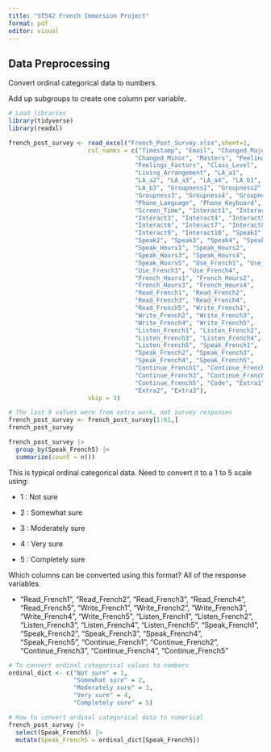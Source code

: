 ```yaml
---
title: "ST542 French Immersion Project"
format: pdf
editor: visual
---
```


## Data Preprocessing

Convert ordinal categorical data to numbers.

Add up subgroups to create one column per variable.

```r
# Load libraries
library(tidyverse)
library(readxl)
```

```r
french_post_survey <- read_excel("French_Post_Survey.xlsx",sheet=1,
                      col_names = c("Timestamp", "Email", "Changed_Major",
                                   "Changed_Minor", "Masters", "Feelings",
                                   "Feelings_Factors", "Class_Level", 
                                   "Living_Arrangement", "LA_a1",
                                   "LA_a2", "LA_a3", "LA_a4", "LA_b1", "LA_b2",
                                   "LA_b3", "Groupness1", "Groupness2", 
                                   "Groupness3", "Groupness4", "Groupness5",
                                   "Phone_Language", "Phone_Keyboard",
                                   "Screen_Time", "Interact1", "Interact2",
                                   "Interact3", "Interact4", "Interact5",
                                   "Interact6", "Interact7", "Interact8",
                                   "Interact9", "Interact10", "Speak1",
                                   "Speak2", "Speak3", "Speak4", "Speak5",
                                   "Speak_Hours1", "Speak_Hours2",
                                   "Speak_Hours3", "Speak_Hours4", 
                                   "Speak_Hours5", "Use_French1", "Use_French2",
                                   "Use_French3", "Use_French4", 
                                   "French_Hours1", "French_Hours2", 
                                   "French_Hours3", "French_Hours4",
                                   "Read_French1", "Read_French2", 
                                   "Read_French3", "Read_French4", 
                                   "Read_French5", "Write_French1",
                                   "Write_French2", "Write_French3",
                                   "Write_French4", "Write_French5",
                                   "Listen_French1", "Listen_French2",
                                   "Listen_French3", "Listen_French4",
                                   "Listen_French5", "Speak_French1",
                                   "Speak_French2", "Speak_French3", 
                                   "Speak_French4", "Speak_French5",
                                   "Continue_French1", "Continue_French2",
                                   "Continue_French3", "Continue_French4",
                                   "Continue_French5", "Code", "Extra1", 
                                   "Extra2", "Extra3"),
                      skip = 1)

# The last 9 values were from extra work, not survey responses
french_post_survey <- french_post_survey[1:61,]
french_post_survey
```

```r
french_post_survey |>
  group_by(Speak_French5) |>
  summarize(count = n())
```

This is typical ordinal categorical data. Need to convert it to a 1 to 5 scale using:

-   1 : Not sure

-   2 : Somewhat sure

-   3 : Moderately sure

-   4 : Very sure

-   5 : Completely sure

Which columns can be converted using this format? All of the response variables.

-   "Read_French1", "Read_French2", "Read_French3", "Read_French4", "Read_French5", "Write_French1", "Write_French2", "Write_French3", "Write_French4", "Write_French5", "Listen_French1", "Listen_French2", "Listen_French3", "Listen_French4", "Listen_French5", "Speak_French1", "Speak_French2", "Speak_French3", "Speak_French4", "Speak_French5", "Continue_French1", "Continue_French2", "Continue_French3", "Continue_French4", "Continue_French5"

```r
# To convert ordinal categorical values to numbers
ordinal_dict <- c("Not sure" = 1,
                  "Somewhat sure" = 2,
                  "Moderately sure" = 3,
                  "Very sure" = 4, 
                  "Completely sure" = 5)
```

```r
# How to convert ordinal categorical data to numerical
french_post_survey |>
  select(Speak_French5) |>
  mutate(Speak_French5 = ordinal_dict[Speak_French5])
```
